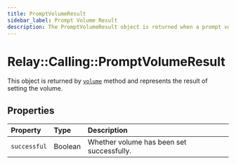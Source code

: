 ```yaml
---
title: PromptVolumeResult
sidebar_label: Prompt Volume Result
description: The PromptVolumeResult object is returned when a prompt volume operation is completed.
---
```


# Relay::Calling::PromptVolumeResult

[prompt]: ../actions/prompt.mdx#volume

This object is returned by [`volume`][prompt] method and represents the result of setting the volume.

## Properties

| Property | Type | Description |
| :------- | :--- | :---------- |
| `successful` | Boolean | Whether volume has been set successfully. |